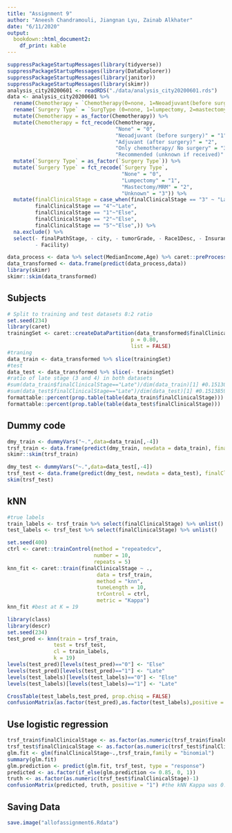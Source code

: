 ```yaml
---
title: "Assignment 9"
author: "Aneesh Chandramouli, Jiangnan Lyu, Zainab Alkhater"
date: "6/11/2020"
output: 
  bookdown::html_document2:
    df_print: kable
---
```


```r
suppressPackageStartupMessages(library(tidyverse))
suppressPackageStartupMessages(library(DataExplorer))
suppressPackageStartupMessages(library(janitor))
suppressPackageStartupMessages(library(skimr))
analysis_city20200601 <- readRDS("./data/analysis_city20200601.rds")
data <- analysis_city20200601 %>%
  rename(Chemotherapy = `Chemotherapy(0=none, 1=Neoadjuvant(before surgery) 2=adjuvant(after surgery), 3=only chemotherapy/no surgery, 4=recommended, unnkown if received)`) %>%
  rename(`Surgery Type` = `SurgType (0=none, 1=lumpectomy, 2=mastectomy/MRM, 3=unknown)`) %>%
  mutate(Chemotherapy = as_factor(Chemotherapy)) %>%
  mutate(Chemotherapy = fct_recode(Chemotherapy, 
                                   "None" = "0",
                                   "Neoadjuvant (before surgery)" = "1",
                                   "Adjuvant (after surgery)" = "2",
                                   "Only chemotherapy/ No surgery" = "3",
                                   "Recommended (unknown if received)" = "4")) %>% 
  mutate(`Surgery Type` = as_factor(`Surgery Type`)) %>%
  mutate(`Surgery Type` = fct_recode(`Surgery Type`, 
                                     "None" = "0", 
                                     "Lumpectomy" = "1",
                                     "Mastectomy/MRM" = "2",
                                     "Unknown" = "3")) %>%
  mutate(finalClinicalStage = case_when(finalClinicalStage == "3" ~ "Late", 
         finalClinicalStage == "4"~"Late",
         finalClinicalStage == "1"~"Else",
         finalClinicalStage == "2"~"Else",
         finalClinicalStage == "5"~"Else",)) %>%
  na.exclude() %>% 
  select(- finalPathStage, - city, - tumorGrade, - Race1Desc, - Insurance, 
         - Facility)

data_process <- data %>% select(MedianIncome,Age) %>% caret::preProcess(., method="range")
data_transformed <- data.frame(predict(data_process,data))
library(skimr)
skimr::skim(data_transformed)
```
  
## Subjects 

```r
# Split to training and test datasets 8:2 ratio
set.seed(234)
library(caret)
trainingSet <- caret::createDataPartition(data_transformed$finalClinicalStage, 
                                        p = 0.80,
                                        list = FALSE)
#traning
data_train <- data_transformed %>% slice(trainingSet)
#test
data_test <- data_transformed %>% slice(- trainingSet)
#ratio of late stage (3 and 4) in both datasets
#sum(data_train$finalClinicalStage=="Late")/dim(data_train)[1] #0.1513053
#sum(data_test$finalClinicalStage=="Late")/dim(data_test)[1] #0.1513859
formattable::percent(prop.table(table(data_train$finalClinicalStage)))
formattable::percent(prop.table(table(data_test$finalClinicalStage)))
```

## Dummy code 

```r
dmy_train <- dummyVars("~.",data=data_train[,-4])
trsf_train <- data.frame(predict(dmy_train, newdata = data_train), finalClinicalStage = as.factor(as.numeric(as.factor(data_train$finalClinicalStage))-1)) # Else = 0
skimr::skim(trsf_train)

dmy_test <- dummyVars("~.",data=data_test[,-4])
trsf_test <- data.frame(predict(dmy_test, newdata = data_test), finalClinicalStage = as.factor(as.numeric(as.factor(data_test$finalClinicalStage))-1)) # Late = 1
skim(trsf_test)
```

## kNN

```r
#true labels
train_labels <- trsf_train %>% select(finalClinicalStage) %>% unlist()
test_labels <- trsf_test %>% select(finalClinicalStage) %>% unlist()

set.seed(400)
ctrl <- caret::trainControl(method = "repeatedcv", 
                            number = 10,
                            repeats = 5)
knn_fit <- caret::train(finalClinicalStage ~ .,
                             data = trsf_train,
                             method = "knn", 
                             tuneLength = 10,
                             trControl = ctrl,
                             metric = "Kappa")
knn_fit #best at K = 19

library(class)
library(descr)
set.seed(234)
test_pred <- knn(train = trsf_train,
               test = trsf_test,
               cl = train_labels,
               k = 19)
levels(test_pred)[levels(test_pred)=="0"] <- "Else"
levels(test_pred)[levels(test_pred)=="1"] <- "Late"
levels(test_labels)[levels(test_labels)=="0"] <- "Else"
levels(test_labels)[levels(test_labels)=="1"] <- "Late"

CrossTable(test_labels,test_pred, prop.chisq = FALSE)
confusionMatrix(as.factor(test_pred),as.factor(test_labels),positive = "Late")
```

## Use logistic regression

```r
trsf_train$finalClinicalStage <- as.factor(as.numeric(trsf_train$finalClinicalStage))
trsf_test$finalClinicalStage <- as.factor(as.numeric(trsf_test$finalClinicalStage))
glm.fit <- glm(finalClinicalStage~.,trsf_train,family = "binomial")
summary(glm.fit)
glm.prediction <- predict(glm.fit, trsf_test, type = "response")
predicted <- as.factor(if_else(glm.prediction <= 0.85, 0, 1))
truth <- as.factor(as.numeric(trsf_test$finalClinicalStage)-1)
confusionMatrix(predicted, truth, positive = "1") #the kNN Kappa was 0.9422, so logistic model performs worse
```

## Saving Data

```r
save.image("allofassignment6.Rdata")
```




